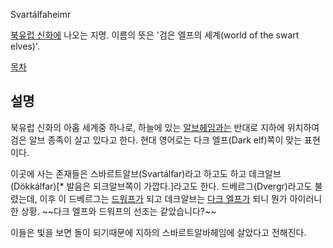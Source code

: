 Svartálfaheimr

[[북유럽 신화]]에 나오는 지명. 이름의 뜻은 '검은 엘프의 세계(world of the swart elves)'.

[[목차]]

== 설명 ==
북유럽 신화의 아홉 세계중 하나로, 하늘에 있는 [[알브헤임]]과는 반대로 지하에 위치하여 검은 알브 종족이 살고 있다고 한다. 현대 영어로는 다크 엘프(Dark elf)쪽이 맞는 표현이다.

이곳에 사는 존재들은 스바르트알브(Svartálfar)라고 하고도 하고 데크알브(Dökkálfar)[* 발음은 되크알브쪽이 가깝다.]라고도 한다. 드베르그(Dvergr)라고도 불렸는데, 이후 이 드베르그는 [[드워프]]가 되고 데크알브는 [[다크 엘프]]가 되니 뭔가 아이러니한 상황. ~~다크 엘프와 드워프의 선조는 같았습니다?~~

이들은 빛을 보면 돌이 되기때문에 지하의 스바르트알바헤임에 살았다고 전해진다.
